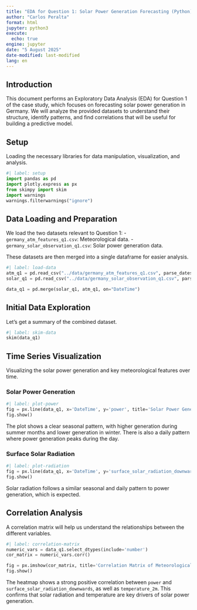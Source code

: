 ```yaml
---
title: "EDA for Question 1: Solar Power Generation Forecasting (Python)"
author: "Carlos Peralta"
format: html
jupyter: python3
execute:
  echo: true
engine: jupyter
date: "5 August 2025"
date-modified: last-modified
lang: en
---
```


## Introduction

This document performs an Exploratory Data Analysis (EDA) for Question 1 of the case study, which focuses on forecasting solar power generation in Germany. We will analyze the provided datasets to understand their structure, identify patterns, and find correlations that will be useful for building a predictive model.

## Setup

Loading the necessary libraries for data manipulation, visualization, and analysis.

```python
#| label: setup
import pandas as pd
import plotly.express as px
from skimpy import skim
import warnings
warnings.filterwarnings("ignore")

```

## Data Loading and Preparation

We load the two datasets relevant to Question 1:
- `germany_atm_features_q1.csv`: Meteorological data.
- `germany_solar_observation_q1.csv`: Solar power generation data.

These datasets are then merged into a single dataframe for easier analysis.

```python
#| label: load-data
atm_q1 = pd.read_csv("../data/germany_atm_features_q1.csv", parse_dates=['DateTime'])
solar_q1 = pd.read_csv("../data/germany_solar_observation_q1.csv", parse_dates=['DateTime'])

data_q1 = pd.merge(solar_q1, atm_q1, on="DateTime")
```

## Initial Data Exploration

Let's get a summary of the combined dataset.

```python
#| label: skim-data
skim(data_q1)
```

## Time Series Visualization

Visualizing the solar power generation and key meteorological features over time.

### Solar Power Generation

```python
#| label: plot-power
fig = px.line(data_q1, x='DateTime', y='power', title='Solar Power Generation over Time')
fig.show()
```

The plot shows a clear seasonal pattern, with higher generation during summer months and lower generation in winter. There is also a daily pattern where power generation peaks during the day.

### Surface Solar Radiation

```python
#| label: plot-radiation
fig = px.line(data_q1, x='DateTime', y='surface_solar_radiation_downwards', title='Surface Solar Radiation over Time')
fig.show()
```

Solar radiation follows a similar seasonal and daily pattern to power generation, which is expected.

## Correlation Analysis

A correlation matrix will help us understand the relationships between the different variables.

```python
#| label: correlation-matrix
numeric_vars = data_q1.select_dtypes(include='number')
cor_matrix = numeric_vars.corr()

fig = px.imshow(cor_matrix, title='Correlation Matrix of Meteorological Features and Power Generation')
fig.show()
```

The heatmap shows a strong positive correlation between `power` and `surface_solar_radiation_downwards`, as well as `temperature_2m`. This confirms that solar radiation and temperature are key drivers of solar power generation.

